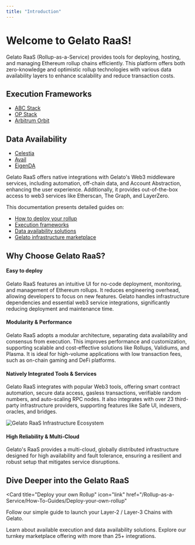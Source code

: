 ```yaml
---
title: "Introduction"
---
```


# Welcome to Gelato RaaS!

Gelato RaaS (Rollup-as-a-Service) provides tools for deploying, hosting, and managing Ethereum rollup chains efficiently. This platform offers both zero-knowledge and optimistic rollup technologies with various data availability layers to enhance scalability and reduce transaction costs.

## Execution Frameworks

- [ABC Stack](/Rollup-as-a-Service/Rollup-stacks/ABC)
- [OP Stack](/Rollup-as-a-Service/Rollup-stacks/Op)
- [Arbitrum Orbit](/Rollup-as-a-Service/Rollup-stacks/Arbitrum-orbit)

## Data Availability

- [Celestia](/Rollup-as-a-Service/Data-Availability/Celestia)
- [Avail](/Rollup-as-a-Service/Data-Availability/Avail)
- [EigenDA](/Rollup-as-a-Service/Data-Availability/EigenDA)

Gelato RaaS offers native integrations with Gelato's Web3 middleware services, including automation, off-chain data, and Account Abstraction, enhancing the user experience. Additionally, it provides out-of-the-box access to web3 services like Etherscan, The Graph, and LayerZero.

This documentation presents detailed guides on:

- [How to deploy your rollup](/Rollup-as-a-Service/How-To-Guides/Deploy-your-own-rollup)
- [Execution frameworks](/Rollup-as-a-Service/Rollup-stacks)
- [Data availability solutions](/Rollup-as-a-Service/Data-Availability)
- [Gelato infrastructure marketplace](/Rollup-as-a-Service/Marketplace)

## Why Choose Gelato RaaS?

#### Easy to deploy

Gelato RaaS features an intuitive UI for no-code deployment, monitoring, and management of Ethereum rollups. It reduces engineering overhead, allowing developers to focus on new features. Gelato handles infrastructure dependencies and essential web3 service integrations, significantly reducing deployment and maintenance time.

#### Modularity & Performance

Gelato RaaS adopts a modular architecture, separating data availability and consensus from execution. This improves performance and customization, supporting scalable and cost-effective solutions like Rollups, Validiums, and Plasma. It is ideal for high-volume applications with low transaction fees, such as on-chain gaming and DeFi platforms.

#### Natively Integrated Tools & Services

Gelato RaaS integrates with popular Web3 tools, offering smart contract automation, secure data access, gasless transactions, verifiable random numbers, and auto-scaling RPC nodes. It also integrates with over 23 third-party infrastructure providers, supporting features like Safe UI, indexers, oracles, and bridges.

<img
  src="/images/raas-infra-ecosystem.png"
  alt="Gelato RaaS Infrastructure Ecosystem"
/>
#### High Reliability & Multi-Cloud

Gelato's RaaS provides a multi-cloud, globally distributed infrastructure designed for high availability and fault tolerance, ensuring a resilient and robust setup that mitigates service disruptions.

## Dive Deeper into the Gelato RaaS

<Card
  title="Deploy your own Rollup"
  icon="link"
  href="/Rollup-as-a-Service/How-To-Guides/Deploy-your-own-rollup"
>
  Follow our simple guide to launch your Layer-2 / Layer-3 Chains with Gelato.
</Card>

<Card title="Execution Framework" icon="link" href="/Rollup-as-a-Service/Rollup-stacks">
  Learn about available execution and data availability solutions.
</Card>

<Card title="Marketplace" icon="link" href="/Rollup-as-a-Service/Marketplace">
  Explore our turnkey marketplace offering with more than 25+ integrations.
</Card>
